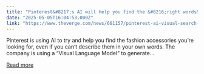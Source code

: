 ```yaml
---
title: "Pinterest&#8217;s AI will help you find the &#8216;right words&#8217; to search for fashion"
date: "2025-05-05T16:04:53.000Z"
link: "https://www.theverge.com/news/661157/pinterest-ai-visual-search-fashion-vibe"
---
```


Pinterest is using AI to try and help you find the fashion accessories you’re looking for, even if you can’t describe them in your own words. The company is using a “Visual Language Model” to generate...

[Read more](https://www.theverge.com/news/661157/pinterest-ai-visual-search-fashion-vibe)
